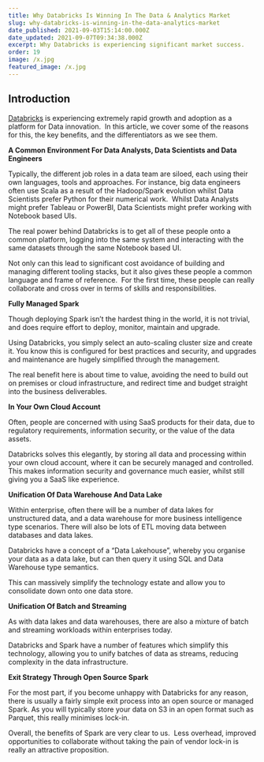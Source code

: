 ```yaml
---
title: Why Databricks Is Winning In The Data & Analytics Market
slug: why-databricks-is-winning-in-the-data-analytics-market
date_published: 2021-09-03T15:14:00.000Z
date_updated: 2021-09-07T09:34:38.000Z
excerpt: Why Databricks is experiencing significant market success.
order: 19  
image: /x.jpg
featured_image: /x.jpg
---
```


## Introduction

[Databricks](http://databricks.com) is experiencing extremely rapid growth and adoption as a platform for Data innovation.  In this article, we cover some of the reasons for this, the key benefits, and the differentiators as we see them.  

**A Common Environment For Data Analysts, Data Scientists and Data Engineers**

Typically, the different job roles in a data team are siloed, each using their own languages, tools and approaches. For instance, big data engineers often use Scala as a result of the Hadoop/Spark evolution whilst Data Scientists prefer Python for their numerical work.  Whilst Data Analysts might prefer Tableau or PowerBI, Data Scientists might prefer working with Notebook based UIs.

The real power behind Databricks is to get all of these people onto a common platform, logging into the same system and interacting with the same datasets through the same Notebook based UI.

Not only can this lead to significant cost avoidance of building and managing different tooling stacks, but it also gives these people a common language and frame of reference.  For the first time, these people can really collaborate and cross over in terms of skills and responsibilities.    

**Fully Managed Spark**

Though deploying Spark isn’t the hardest thing in the world, it is not trivial, and does require effort to deploy, monitor, maintain and upgrade.

Using Databricks, you simply select an auto-scaling cluster size and create it. You know this is configured for best practices and security, and upgrades and maintenance are hugely simplified through the management.

The real benefit here is about time to value, avoiding the need to build out on premises or cloud infrastructure, and redirect time and budget straight into the business deliverables.

**In Your Own Cloud Account**

Often, people are concerned with using SaaS products for their data, due to regulatory requirements, information security, or the value of the data assets.

Databricks solves this elegantly, by storing all data and processing within your own cloud account, where it can be securely managed and controlled. This makes information security and governance much easier, whilst still giving you a SaaS like experience.

**Unification Of Data Warehouse And Data Lake**

Within enterprise, often there will be a number of data lakes for unstructured data, and a data warehouse for more business intelligence type scenarios. There will also be lots of ETL moving data between databases and data lakes.

Databricks have a concept of a “Data Lakehouse”, whereby you organise your data as a data lake, but can then query it using SQL and Data Warehouse type semantics.

This can massively simplify the technology estate and allow you to consolidate down onto one data store.

**Unification Of Batch and Streaming**

As with data lakes and data warehouses, there are also a mixture of batch and streaming workloads within enterprises today.

Databricks and Spark have a number of features which simplify this technology, allowing you to unify batches of data as streams, reducing complexity in the data infrastructure.

**Exit Strategy Through Open Source Spark**

For the most part, if you become unhappy with Databricks for any reason, there is usually a fairly simple exit process into an open source or managed Spark. As you will typically store your data on S3 in an open format such as Parquet, this really minimises lock-in.

Overall, the benefits of Spark are very clear to us.  Less overhead, improved opportunities to collaborate without taking the pain of vendor lock-in is really an attractive proposition.  
